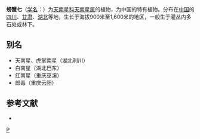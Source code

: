 {{Speciesbox 
| genus = Arisaema
| species = fargesii
| authority = Buchet
| image = Arisaema fargesii CBM.jpg
}}
'''螃蟹七'''（[[学名|学名]]：{{lang|la|''Arisaema fargesii''}}）为[[天南星科|天南星科]][[天南星属|天南星属]]的植物，为中国的特有植物。分布在[[中国|中国]]的[[四川|四川]]、[[甘肃|甘肃]]、[[湖北|湖北]]等地，生长于海拔900米至1,600米的地区，一般生于灌丛内多石处或林下。

== 别名 ==
*天南星、虎掌南星（湖北利川）
*白南星（湖北巴东）
*红南星（重庆巫溪）
*郎毒（重庆云阳）

== 参考文献 ==
<div class="references-small">
* {{cite web| url =http://www.bioinfo.cn/db05/KmzwSpecies.php?action=view&id=273| title =螃蟹七| work =《中国高等植物数据库全库》| publisher =中国科学院微生物研究所| author =昆明植物研究所| accessdate =2009-02-21| deadurl =yes| archiveurl =https://web.archive.org/web/20160305041911/http://www.bioinfo.cn/db05/KmzwSpecies.php?action=view&id=273| archivedate =2016-03-05| df =}}
</div>
{{Taxonbar|from=Q4069204}}

{{DEFAULTSORT:Arisaema fargesii}}
[[Category:天南星属|P]]


{{Araceae-stub}}